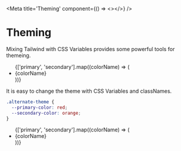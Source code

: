 

<Meta title='Theming' component={() => <></>} />

# Theming

Mixing Tailwind with CSS Variables provides some powerful tools for themeing.

<Canvas>
  <Story name='Theme Colors'>
    <div className='theme-story'>
      <ul className='lc-flex'>
        {['primary', 'secondary'].map((colorName) => (
          <li key={colorName}>
            <div className={classNames(`lc-bg-${colorName}`, 'border')} />
            {colorName}
          </li>
        ))}
      </ul>
    </div>
  </Story>
</Canvas>

It is easy to change the theme with CSS Variables and classNames.

```css
.alternate-theme {
  --primary-color: red;
  --secondary-color: orange;
}
```

<Canvas>
  <Story name='Alternate Theme Colors'>
    <div className='theme-story alternate-theme'>
      <ul className='lc-flex'>
        {['primary', 'secondary'].map((colorName) => (
          <li key={colorName}>
            <div className={classNames(`lc-bg-${colorName}`, 'border')} />
            {colorName}
          </li>
        ))}
      </ul>
    </div>
  </Story>
</Canvas>
